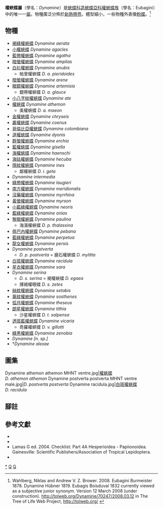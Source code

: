 {{NoteTA
|G1=Butterfly
}}
{{Automatic taxobox
| taxon = Dynamine
| fossil_range = {{fossilrange|42|0|earliest=42}}<small>從古近紀[[始新世|始新世]]至今<ref>Wahlberg, N., Leneveu, J., Kodandaramaiah, U., Peña, C., Nylin, S., Freitas, A. V., & Brower, A. V. (2009). Nymphalid butterflies diversify following near demise at the Cretaceous/Tertiary boundary. Proceedings of the Royal Society of London B: Biological Sciences, 276(1677), 4295-4302. {{en}}</ref></small>
| image = Dynamine1.jpeg
| image_caption = [[眼鏡權蛺蝶|眼鏡權蛺蝶]]<br />''Dynamine artemisia''
| authority = Hübner, 1819
| type_species = 磨石權蛺蝶<br />''Papilio mylitta''
| type_species_authority = (Cramer, [1777])
| subdivision_ranks = 物種
| subdivision =
共41種，詳見正文。
| synonyms =
* ''Sironia'' <small>Hübner, [1823]</small>
* ''Eubagis'' <small>Boisduval, 1832</small>
* ''Arisba'' <small>Doubleday, 1847</small>
}}

'''權蛺蝶屬'''（學名：''Dynamine''）是[[蛺蝶科|蛺蝶科]][[苾蛺蝶亞科|苾蛺蝶亞科]][[權蛺蝶族|權蛺蝶族]]（學名：Eubagini）中的唯一一[[屬_(生物)|屬]]。物種廣泛分佈於[[新熱帶界|新熱帶界]]。體型細小，一些物種外表像[[粉蝶|粉蝶]]。<ref>Wahlberg, Niklas and Andrew V. Z. Brower. 2008. Eubagini Burmeister 1878. Dynamine Hübner 1819. Eubagis Boisduval 1832 currently viewed as a subjective junior synonym. Version 12 March 2008 (under construction). http://tolweb.org/Dynamine/70247/2008.03.12 {{Wayback|url=http://tolweb.org/Dynamine/70247/2008.03.12 |date=20191201003624 }} in The Tree of Life Web Project, http://tolweb.org/ {{Wayback|url=http://tolweb.org/ |date=20110515100516 }}</ref>

== 物種 ==
* [[褐綠權蛺蝶|褐綠權蛺蝶]] ''Dynamine aerata''
* [[小權蛺蝶|小權蛺蝶]] ''Dynamine agacles''
* [[藍帶權蛺蝶|藍帶權蛺蝶]] ''Dynamine agatha''
* [[暗螢權蛺蝶|暗螢權蛺蝶]] ''Dynamine amplias''
* [[白衫權蛺蝶|白衫權蛺蝶]] ''Dynamine anubis''
** 帕里權蛺蝶 ''D. a. pieridoides''
* [[暗螢權蛺蝶|暗螢權蛺蝶]] ''Dynamine arene''
* [[眼鏡權蛺蝶|眼鏡權蛺蝶]] ''Dynamine artemisia''
** 銀帶權蛺蝶  ''D. a. glauce''
* [[小八字紋權蛺蝶|小八字紋權蛺蝶]] ''Dynamine ate''
* [[權蛺蝶|權蛺蝶]] ''Dynamine athemon''
** 美權蛺蝶 ''D. a. maeon''
* [[金權蛺蝶|金權蛺蝶]] ''Dynamine chryseis''
* [[叢權蛺蝶|叢權蛺蝶]] ''Dynamine coenus''
* [[哥倫比亞權蛺蝶|哥倫比亞權蛺蝶]] ''Dynamine colombiana''
* [[道權蛺蝶|道權蛺蝶]] ''Dynamine dyonis''
* [[群螢權蛺蝶|群螢權蛺蝶]] ''Dynamine erchia''
* [[藍權蛺蝶|藍權蛺蝶]] ''Dynamine gisella''
* [[海權蛺蝶|海權蛺蝶]] ''Dynamine haenschi''
* [[海姑權蛺蝶|海姑權蛺蝶]] ''Dynamine hecuba''
* [[隱紋權蛺蝶|隱紋權蛺蝶]] ''Dynamine ines''
** 鄰權蛺蝶 ''D. i. geta''
* ''Dynamine intermedia''
* [[綠帶權蛺蝶|綠帶權蛺蝶]] ''Dynamine laugieri''
* [[南方權蛺蝶|南方權蛺蝶]] ''Dynamine meridionalis''
* [[沒藥權蛺蝶|沒藥權蛺蝶]] ''Dynamine myrrhina''
* [[黃螢權蛺蝶|黃螢權蛺蝶]] ''Dynamine myrson''
* [[小藍綠權蛺蝶|小藍綠權蛺蝶]] ''Dynamine neoris''
* [[藍綠權蛺蝶|藍綠權蛺蝶]] ''Dynamine onias''
* [[臀眼權蛺蝶|臀眼權蛺蝶]] ''Dynamine paulina''
** 海濱權蛺蝶 ''D. p. thalassina''
* [[佩巴內權蛺蝶|佩巴內權蛺蝶]] ''Dynamine pebana''
* [[藍綠權蛺蝶|藍綠權蛺蝶]] ''Dynamine perpetua''
* [[龍女權蛺蝶|龍女權蛺蝶]] ''Dynamine persis''
* ''Dynamine postverta''
** ''D. p. postverta'' = 磨石權蛺蝶 ''D. mylitta''
* [[白斑權蛺蝶|白斑權蛺蝶]] ''Dynamine racidula''
* [[星衣權蛺蝶|星衣權蛺蝶]] ''Dynamine sara''
* ''Dynamine serina''
** ''D. s. serina'' = 褐權蛺蝶 ''D. egaea''
** 擇褐權眼蝶 ''D. s. zetes''
* [[絲紋權蛺蝶|絲紋權蛺蝶]] ''Dynamine setabis''
* [[篆紋權蛺蝶|篆紋權蛺蝶]] ''Dynamine sosthenes''
* [[弧月權蛺蝶|弧月權蛺蝶]] ''Dynamine theseus''
* [[朗星權蛺蝶|朗星權蛺蝶]] ''Dynamine tithia''
** 沙星權蛺蝶 ''D. t. salpensa''
* [[透斑藍權蛺蝶|透斑藍權蛺蝶]] ''Dynamine vicaria''
** 奇羅權蛺蝶 ''D. v. gillotti''
* [[綠黑權蛺蝶|綠黑權蛺蝶]] ''Dynamine zenobia''
* ''Dynamine [n. sp.]''
* †''Dynamine alexae''

== 圖集 ==
<gallery mode="packed">
Dynamine athemon athemon MHNT ventre.jpg|[[權蛺蝶|權蛺蝶]]<br />''D. athemon athemon''
Dynamine postverta postverta MHNT ventre male.jpg|''D. postverta postverta''
Dynamine racidula.jpg|[[白斑權蛺蝶|白斑權蛺蝶]]<br />''D. racidula''
</gallery>

== 腳註 ==
{{reflist}}

== 參考文獻 ==
* {{Commonscat-inline|Dynamine}}
* {{Wikispecies-inline|Dynamine}}
* Lamas G ed. 2004. Checklist: Part 4A Hesperioidea - Papiionoidea. Gainesville: Scientific Publishers/Association of Tropical Lepidoptera.
* {{Cite book | author = 寿建新 周尧 李宇飞 | title = 世界蝴蝶分類名錄 | location = 中國 | publisher = 陝西科學技術出版社 | date = 2006-04-01 | ISBN = 9787536936768 | language= zh-hans }}
{{Taxonbar}}

{{苾蛺蝶亞科}}

[[Category:權蛺蝶屬|*]]
[[Category:苾蛺蝶亞科|Q]]
[[Category:1819年描述的分类群|Q]]